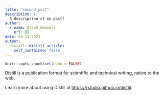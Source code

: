 ```yaml
---
title: "second_post"
description: |
  A description of my post!
author:
  - name: Steph Gemmell
    url: {}
date: 04-13-2021
output:
  distill::distill_article:
    self_contained: false
---
```



```r
knitr::opts_chunk$set(echo = FALSE)
```

Distill is a publication format for scientific and technical writing, native to the web.

Learn more about using Distill at <https://rstudio.github.io/distill>.


